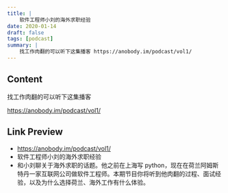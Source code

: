 ```yaml
---
title: |
    软件工程师小刘的海外求职经验
date: 2020-01-14
draft: false
tags: [podcast]
summary: |
    找工作肉翻的可以听下这集播客 https://anobody.im/podcast/vol1/
---
```


## Content

找工作肉翻的可以听下这集播客

https://anobody.im/podcast/vol1/

## Link Preview

- https://anobody.im/podcast/vol1/
- 软件工程师小刘的海外求职经验
- 和小刘聊关于海外求职的话题。他之前在上海写 python，现在在荷兰阿姆斯特丹一家互联网公司做软件工程师。本期节目你将听到他肉翻的过程、面试经验，以及为什么选择荷兰、海外工作有什么体验。
